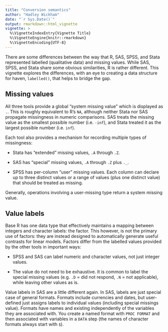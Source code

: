 ```yaml
---
title: "Conversion semantics"
author: "Hadley Wickham"
date: "`r Sys.Date()`"
output: rmarkdown::html_vignette
vignette: >
  %\VignetteIndexEntry{Vignette Title}
  %\VignetteEngine{knitr::rmarkdown}
  %\VignetteEncoding{UTF-8}
---
```


There are some differences between the way that R, SAS, SPSS, and Stata represented labelled (qualitative data) and missing values. While SAS, SPSS, and Stata share some obvious similarities, R is rather different. This vignette explores the differences, with an eye to creating a data structure for haven, `labelled()`, that helps to bridge the gap.

## Missing values

All three tools provide a global "system missing value" which is displayed as `.`. This is roughly equivalent to R's `NA`, although neither Stata nor SAS propagate missingness in numeric comparisons. SAS treats the missing value as the smallest possible number (i.e. `-inf`), and Stata treated it as the largest possible number (i.e. `inf`). 

Each tool also provides a mechanism for recording multiple types of missingness:

* Stata has "extended" missing values, `.A` through `.Z`.

* SAS has "special" missing values, `.A` through `.Z` plus `._`.

* SPSS has per-column "user" missing values. Each column can declare 
  up to three distinct values or a range of values (plus one distinct
  value) that should be treated as missing.

Generally, operations involving a user-missing type return a system missing value.

## Value labels

Base R has one data type that effectively maintains a mapping between integers and character labels: the factor. This however, is not the primary use of factors: they are instead designed to automatically generate useful contrasts for linear models. Factors differ from the labelled values provided by the other tools in important ways:

* SPSS and SAS can label numeric and character values, not just
  integer values.
  
* The value do not need to be exhaustive. It is common to label the
  special missing values (e.g. `.D` = did not respond, `.N` = 
  not applicable), while leaving other values as is.

Value labels in SAS are a little different again. In SAS, labels are just special case of general formats. Formats include currencies and dates, but user-defined just assigns labels to individual values (including special missings value). Formats have names and existing independently of the variables they are associated with. You create a named format with `PROC FORMAT` and then associated with variables in a `DATA` step (the names of character formats always start with `$`). 
